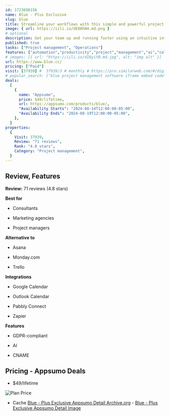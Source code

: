 ```yaml
---
id: 1723698156
name: Blue - Plus Exclusive
slug: blue
title: Streamline your workflows with this simple and powerful project management system
image: { url: https://iili.io/dE08hN4.md.png }
# optional
description: Get your team up and running faster using an intuitive interface, versatile project management boards, and minimal trainingStreamline workflows and boost productivity with powerful automations and AI
published: true
tasks: ["Project management", "Operations"]
features: ["automation","productivity","project","management","ai","collaboration"]
# images: [{ url: "https://iili.io/dI8yiYB.md.jpg", alt: "img alt" }]
url: https://www.blue.cc/
pricing: ["Paid"]
visit: [37939] #  37939/3 # monthly # https://pro.similarweb.com/#/digitalsuite/websiteanalysis/home
# popular_search: ["blue project management software iframe embed code","blue bubbles webhook events","blue app","blue apps company","what blue app"]
deals:
  [
    {
      name: "Appsumo",
      price: $49/lifetime,
      url: https://appsumo.com/products/blue/,
      "Availability Starts": "2024-08-14T12:00:00-05:00",
      "Availability Ends": "2024-08-19T12:00:00-05:00",
    },
  ]
properties:
  {
    Visit: 37939,
    Review: "71 reviews",
    Rank: "4.8 stars",
    Category: "Project management",
  }
---
```


## Review, Features

**Review:** 71 reviews (4.8 stars)

**Best for**

- Consultants

- Marketing agencies

- Project managers

**Alternative to**

- Asana

- Monday.com

- Trello

**Integrations**

- Google Calendar

- Outlook Calendar

- Pabbly Connect

- Zapier

**Features**

- GDPR-compliant

- AI

- CNAME

## Pricing - Appsumo Deals

- $49/lifetime

<Img src="https://iili.io/dEVTfI4.png" alt="Plan Price" />

- Cache [Blue - Plus Exclusive Appsumo Detail Archive.org](https://web.archive.org/web/*/https://appsumo.com/products/blue/) - [Blue - Plus Exclusive Appsumo Detail Image](https://iili.io/dEVTv3X.png)
